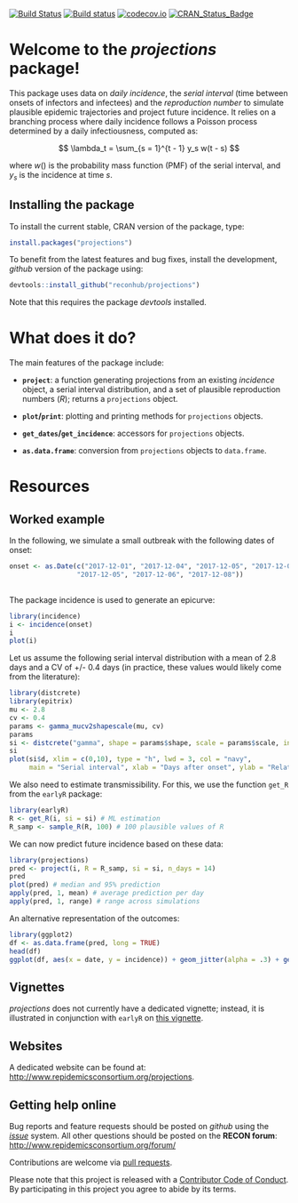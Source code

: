 [![Build Status](https://travis-ci.org/reconhub/projections.svg?branch=master)](https://travis-ci.org/reconhub/projections)
[![Build status](https://ci.appveyor.com/api/projects/status/265h2el4y9popan9/branch/master?svg=true)](https://ci.appveyor.com/project/thibautjombart/projections/branch/master)
[![codecov.io](https://codecov.io/github/reconhub/projections/coverage.svg?branch=master)](https://codecov.io/github/reconhub/projections?branch=master)
[![CRAN_Status_Badge](http://www.r-pkg.org/badges/version/projections)](https://cran.r-project.org/package=projections)



# Welcome to the *projections* package!

This package uses data on *daily incidence*, the *serial interval* (time between
onsets of infectors and infectees) and the *reproduction number* to simulate
plausible epidemic trajectories and project future incidence. It relies on a
branching process where daily incidence follows a Poisson process determined by
a daily infectiousness, computed as:

$$
\lambda_t = \sum_{s = 1}^{t - 1} y_s w(t - s)
$$

where $w()$ is the probability mass function (PMF) of the serial interval, and
$y_s$ is the incidence at time $s$.


## Installing the package

To install the current stable, CRAN version of the package, type:
```r
install.packages("projections")
```

To benefit from the latest features and bug fixes, install the development, *github* version of the package using:
```r
devtools::install_github("reconhub/projections")
```

Note that this requires the package *devtools* installed.


# What does it do?

The main features of the package include:

- **`project`**: a function generating projections from an existing *incidence*
  object, a serial interval distribution, and a set of plausible reproduction
  numbers ($R$); returns a `projections` object.
  
- **`plot`/`print`**: plotting and printing methods for `projections` objects.

- **`get_dates`/`get_incidence`**: accessors for `projections` objects.

- **`as.data.frame`**: conversion from `projections` objects to `data.frame`.


# Resources

## Worked example

In the following, we simulate a small outbreak with the following dates of
onset:
```r
onset <- as.Date(c("2017-12-01", "2017-12-04", "2017-12-05", "2017-12-05",
                 "2017-12-05", "2017-12-06", "2017-12-08"))
                
```

The package incidence is used to generate an epicurve:

```r
library(incidence)
i <- incidence(onset)
i
plot(i)
```

Let us assume the following serial interval distribution with a mean of 2.8 days
and a CV of +/- 0.4 days (in practice, these values would likely come from the literature):

```r
library(distcrete)
library(epitrix)
mu <- 2.8
cv <- 0.4
params <- gamma_mucv2shapescale(mu, cv)
params
si <- distcrete("gamma", shape = params$shape, scale = params$scale, interval = 1, w = 0)
si
plot(si$d, xlim = c(0,10), type = "h", lwd = 3, col = "navy",
     main = "Serial interval", xlab = "Days after onset", ylab = "Relative infectiousness")
```

We also need to estimate transmissibility. For this, we use the function `get_R`
from the `earlyR` package:

```r
library(earlyR)
R <- get_R(i, si = si) # ML estimation
R_samp <- sample_R(R, 100) # 100 plausible values of R
```



We can now predict future incidence based on these data:

```r
library(projections)
pred <- project(i, R = R_samp, si = si, n_days = 14)
pred
plot(pred) # median and 95% prediction
apply(pred, 1, mean) # average prediction per day
apply(pred, 1, range) # range across simulations
```

An alternative representation of the outcomes:
```r
library(ggplot2)
df <- as.data.frame(pred, long = TRUE)
head(df)
ggplot(df, aes(x = date, y = incidence)) + geom_jitter(alpha = .3) + geom_smooth()
```



## Vignettes

*projections* does not currently have a dedicated vignette; instead, it is illustrated in conjunction with `earlyR` on [this vignette](http://www.repidemicsconsortium.org/earlyR/articles/earlyR.html).


## Websites

A dedicated website can be found at:
[http://www.repidemicsconsortium.org/projections](http://www.repidemicsconsortium.org/projections).






## Getting help online

Bug reports and feature requests should be posted on *github* using the [*issue*](http://github.com/reconhub/projections/issues) system. All other questions should be posted on the **RECON forum**: <br>
[http://www.repidemicsconsortium.org/forum/](http://www.repidemicsconsortium.org/forum/)

Contributions are welcome via [pull requests](https://github.com/reconhub/projections/pulls).

Please note that this project is released with a [Contributor Code of Conduct](CONDUCT.md). By participating in this project you agree to abide by its terms.

